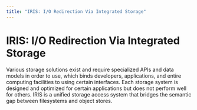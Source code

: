 ```yaml
---
title: "IRIS: I/O Redirection Via Integrated Storage"
---
```


# IRIS: I/O Redirection Via Integrated Storage

Various storage solutions exist and require specialized APIs and data models in order to use, which binds developers,
applications, and entire computing facilities to using certain interfaces. Each storage system is designed and optimized
for certain applications but does not perform well for others. IRIS is a unified storage access system that bridges
the semantic gap between filesystems and object stores.
